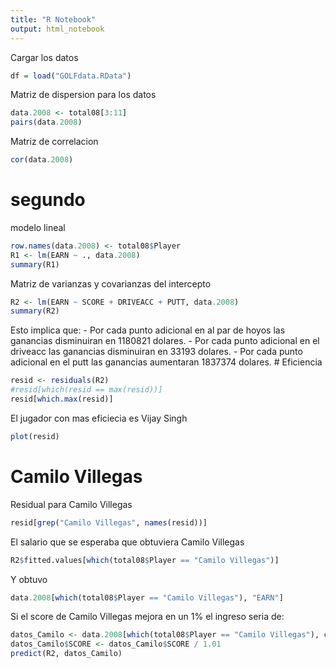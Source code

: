 ```yaml
---
title: "R Notebook"
output: html_notebook
---
```

Cargar los datos
```r
df = load("GOLFdata.RData")
```
Matriz de dispersion para los datos 
```r
data.2008 <- total08[3:11]
pairs(data.2008)
```
Matriz de correlacion
```r
cor(data.2008)
```
# segundo 
modelo lineal
```r
row.names(data.2008) <- total08$Player
R1 <- lm(EARN ~ ., data.2008)
summary(R1)
```
Matriz de varianzas y covarianzas del intercepto
```r
R2 <- lm(EARN ~ SCORE + DRIVEACC + PUTT, data.2008)
summary(R2)
```
Esto implica que:
- Por cada punto adicional en al par de hoyos las ganancias disminuiran en 1180821 dolares.
- Por cada punto adicional en el driveacc las ganancias disminuiran en 33193 dolares.
- Por cada punto adicional en el putt las ganancias aumentaran 1837374 dolares.
# Eficiencia
```r
resid <- residuals(R2)
#resid[which(resid == max(resid))]
resid[which.max(resid)]
```
El jugador con mas eficiecia es Vijay Singh
```r
plot(resid)
```

# Camilo Villegas
Residual para Camilo Villegas
```r
resid[grep("Camilo Villegas", names(resid))]
```
El salario que se esperaba que obtuviera Camilo Villegas
```r
R2$fitted.values[which(total08$Player == "Camilo Villegas")]
```
Y obtuvo 
```r
data.2008[which(total08$Player == "Camilo Villegas"), "EARN"]
```
Si el score de Camilo Villegas mejora en un 1% el ingreso seria de:
```r
datos_Camilo <- data.2008[which(total08$Player == "Camilo Villegas"), c("SCORE", "DRIVEACC", "PUTT")]
datos_Camilo$SCORE <- datos_Camilo$SCORE / 1.01
predict(R2, datos_Camilo)
```